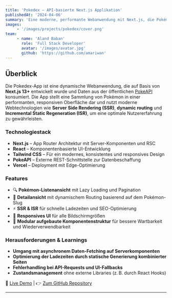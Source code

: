```yaml
---
title: 'Pokedex – API-basierte Next.js Applikation'
publishedAt: '2024-04-06'
summary: 'Eine moderne, performante Webanwendung mit Next.js, die Pokémon-Daten über eine öffentliche REST-API visualisiert und dynamisch rendert. Fokus auf SSR, Routing und UI-Komposition.'
images:
     - '/images/projects/pokedex/cover.png'
team:
     - name: 'Aland Baban'
       role: 'Full Stack Developer'
       avatar: '/images/avatar.jpg'
       github: 'https://github.com/amariwan'
---
```


## Überblick

Die Pokedex-App ist eine dynamische Webanwendung, die auf Basis von **Next.js 13+** entwickelt wurde und Daten aus der öffentlichen [PokeAPI](https://pokeapi.co/) konsumiert. Die App stellt eine Sammlung von Pokémon in einer performanten, responsiven Oberfläche dar und nutzt moderne Webtechnologien
wie **Server Side Rendering (SSR)**, **dynamic routing** und **Incremental Static Regeneration (ISR)**, um eine optimale Nutzererfahrung zu gewährleisten.

### Technologiestack

-    **Next.js** – App Router Architektur mit Server-Komponenten und RSC
-    **React** – Komponentenbasierte UI-Entwicklung
-    **Tailwind CSS** – Für ein modernes, konsistentes und responsives Design
-    **PokeAPI** – Externe REST-Schnittstelle zur Datenbeschaffung
-    **Vercel** – Deployment mit Edge-Optimierung

### Features

-    🔍 **Pokémon-Listenansicht** mit Lazy Loading und Pagination
-    📄 **Detailansicht** mit dynamischem Routing basierend auf dem Pokémon-Slug
-    ⚡ **SSR & ISR** für schnelle Ladezeiten und SEO-Optimierung
-    📱 **Responsives UI** für alle Bildschirmgrößen
-    🎨 **Modular aufgebaute Komponentenstruktur** für bessere Wartbarkeit und Wiederverwendbarkeit

### Herausforderungen & Learnings

-    **Umgang mit asynchronem Daten-Fetching auf Serverkomponenten**
-    **Optimierung der Ladezeiten durch statische Generierung kombinierter Seiten**
-    **Fehlerhandling bei API-Requests und UI-Fallbacks**
-    **Zustandsmanagement** ohne externe Libraries (z. B. durch React Hooks)

🔗 [Live Demo](https://velvety-pasca-32cf1c.netlify.app) | 👉 [Zum GitHub Repository](https://github.com/amariwan/Pokedex)

---

